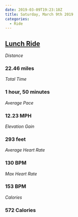 ```yaml
---
date: 2019-03-09T19:23:18Z
title: Saturday, March 9th 2019
categories:
  - Ride
---
```

## [Lunch Ride](https://www.strava.com/activities/2202527449)

_Distance_

### 22.46 miles

_Total Time_

### 1 hour, 50 minutes

_Average Pace_

### 12.23 MPH

_Elevation Gain_

### 293 feet

_Average Heart Rate_

### 130 BPM

_Max Heart Rate_

### 153 BPM

_Calories_

### 572 Calories